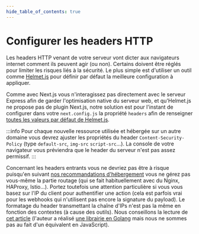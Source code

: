 ```yaml
---
hide_table_of_contents: true
---
```


# Configurer les headers HTTP

Les headers HTTP venant de votre serveur vont dicter aux navigateurs internet comment ils peuvent agir (ou non). Certains doivent être réglés pour limiter les risques liés à la sécurité. Le plus simple est d'utiliser un outil comme [Helmet.js](https://github.com/helmetjs/helmet) pour définir par défaut la meilleure configuration à appliquer.

Comme avec Next.js vous n'interagissez pas directement avec le serveur Express afin de garder l'optimisation native du serveur web, et qu'Helmet.js ne propose pas de plugin Next.js, notre solution est pour l'instant de configurer dans votre `next.config.js` la propriété `headers` afin de renseigner [toutes les valeurs par défaut de Helmet.js](https://github.com/helmetjs/helmet#reference).

:::info
Pour chaque nouvelle ressource utilisée et hébergée sur un autre domaine vous devrez ajuster les propriétés du header `Content-Security-Policy` (type `default-src`, `img-src` `script-src`…). La console de votre navigateur vous préviendra que le header du serveur n'est pas assez permissif.
:::

Concernant les headers entrants vous ne devriez pas être à risque puisqu'en suivant [nos recommandations d'hébergement](/docs/simple-and-sovereign-cloud-provider/) vous ne gérez pas vous-même la partie routage (qui se fait habituellement avec du Nginx, HAProxy, Istio…). Portez toutefois une attention particulière si vous vous basez sur l'IP du client pour authentifier une action (cela est parfois vrai pour les webhooks qui n'utilisent pas encore la signature du payload). Le formatage du header transmettant la chaîne d'IPs n'est pas la même en fonction des contextes (à cause des outils). Nous conseillons la lecture de [cet article](https://adam-p.ca/blog/2022/03/x-forwarded-for/) (l'auteur a réalisé [une librairie en Golang](https://github.com/realclientip/realclientip-go) mais nous ne sommes pas au fait d'un équivalent en JavaScript).
